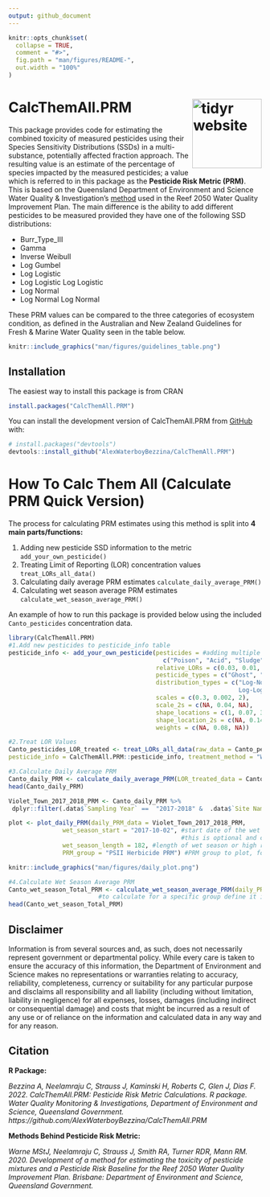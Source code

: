 ```yaml
---
output: github_document
---
```


<!-- README.md is generated from README.Rmd. Please edit that file -->

```r
knitr::opts_chunk$set(
  collapse = TRUE,
  comment = "#>",
  fig.path = "man/figures/README-",
  out.width = "100%"
)
```

# CalcThemAll.PRM <img src="man/figures/hex.png" align="right" height="138" alt="tidyr website" /></a>

<!-- badges: start -->
<!-- badges: end -->

This package provides code for estimating the combined toxicity of measured pesticides using their Species Sensitivity Distributions (SSDs) in a multi-substance, potentially affected fraction approach. The resulting value is an estimate of the percentage of species impacted by the measured pesticides; a value which is referred to in this package as the **Pesticide Risk Metric (PRM)**. This is based on the Queensland Department of Environment and Science Water Quality & Investigation's [method](https://www.publications.qld.gov.au/dataset/method-development-pesticide-risk-metric-baseline-condition-of-waterways-to-gbr/resource/c65858f9-d7ba-4aef-aa4f-e148f950220f) used in the Reef 2050 Water Quality Improvement Plan. The main difference is the ability to add different pesticides to be measured provided they have one of the following SSD distributions:

* Burr_Type_III
* Gamma
* Inverse Weibull
* Log Gumbel
* Log Logistic
* Log Logistic Log Logistic
* Log Normal
* Log Normal Log Normal

These PRM values can be compared to the three categories of ecosystem condition, as defined in the Australian and New Zealand Guidelines for Fresh & Marine Water Quality seen in the table below.

```r
knitr::include_graphics("man/figures/guidelines_table.png")
```

## Installation

The easiest way to install this package is from CRAN

``` r
install.packages("CalcThemAll.PRM")
```

You can install the development version of CalcThemAll.PRM from [GitHub](https://github.com/) with:

``` r
# install.packages("devtools")
devtools::install_github("AlexWaterboyBezzina/CalcThemAll.PRM")
```
# How To Calc Them All (Calculate PRM Quick Version)

The process for calculating PRM estimates using this method is split into **4 main parts/functions:**

1. Adding new pesticide SSD information to the metric `add_your_own_pesticide()`
2. Treating Limit of Reporting (LOR) concentration values `treat_LORs_all_data()`
3. Calculating daily average PRM estimates `calculate_daily_average_PRM()`
4. Calculating wet season average PRM estimates `calculate_wet_season_average_PRM()`

An example of how to run this package is provided below using the included `Canto_pesticides` concentration data.

```r
library(CalcThemAll.PRM)
#1.Add new pesticides to pesticide_info table
pesticide_info <- add_your_own_pesticide(pesticides = #adding multiple new pesticides
                                           c("Poison", "Acid", "Sludge"),
                                         relative_LORs = c(0.03, 0.01, 0.5), 
                                         pesticide_types = c("Ghost", "Bug", "Poison"),
                                         distribution_types = c("Log-Normal", "Log-Logistic
                                                                Log-Logistic", "Burr Type III"),
                                         scales = c(0.3, 0.002, 2),
                                         scale_2s = c(NA, 0.04, NA), 
                                         shape_locations = c(1, 0.07, 3),
                                         shape_location_2s = c(NA, 0.14, 2.3),
                                         weights = c(NA, 0.08, NA))

#2.Treat LOR Values
Canto_pesticides_LOR_treated <- treat_LORs_all_data(raw_data = Canto_pesticides,
pesticide_info = CalcThemAll.PRM::pesticide_info, treatment_method = "WQI")

#3.Calculate Daily Average PRM
Canto_daily_PRM <- calculate_daily_average_PRM(LOR_treated_data = Canto_pesticides_LOR_treated)
head(Canto_daily_PRM)

Violet_Town_2017_2018_PRM <- Canto_daily_PRM %>%
 dplyr::filter(.data$`Sampling Year` ==  "2017-2018" &  .data$`Site Name` == "Violet Town")

plot <- plot_daily_PRM(daily_PRM_data = Violet_Town_2017_2018_PRM,
               wet_season_start = "2017-10-02", #start date of the wet season or high risk window
                                                #this is optional and can be removed with = NULL
               wet_season_length = 182, #length of wet season or high risk window
               PRM_group = "PSII Herbicide PRM") #PRM group to plot, for all PRM = "Total PRM
```

```r
knitr::include_graphics("man/figures/daily_plot.png")
```

```r
#4.Calculate Wet Season Average PRM
Canto_wet_season_Total_PRM <- calculate_wet_season_average_PRM(daily_PRM_data = Canto_daily_PRM, PRM_group = "Total PRM") #this calculates the wet season average PRM for all pesticide groups
                         #to calculate for a specific group define it in "PRM_group ="
head(Canto_wet_season_Total_PRM)

```


## Disclaimer

Information is from several sources and, as such, does not necessarily represent government or departmental policy. While every care is taken to ensure the accuracy of this information, the Department of Environment and Science makes no representations or warranties relating to  accuracy, reliability, completeness, currency or suitability for any particular purpose and disclaims all responsibility and all liability (including without limitation, liability in negligence) for all expenses, losses, damages (including indirect or consequential damage) and costs that might be incurred as a result of any use or of reliance on the information and calculated data in any way and for any reason.

## Citation

**R Package:**

*Bezzina A, Neelamraju C, Strauss J, Kaminski H, Roberts C, Glen J, Dias F. 2022. CalcThemAll.PRM: Pesticide Risk Metric Calculations. R package. Water Quality Monitoring & Investigations, Department of Environment and Science, Queensland Government. https://github.com/AlexWaterboyBezzina/CalcThemAll.PRM*

**Methods Behind Pesticide Risk Metric:**

*Warne MStJ, Neelamraju C, Strauss J, Smith RA, Turner RDR, Mann RM. 2020. Development of a method for estimating the toxicity of pesticide mixtures and a Pesticide Risk Baseline for the Reef 2050 Water Quality Improvement Plan. Brisbane: Department of Environment and Science, Queensland Government.*
